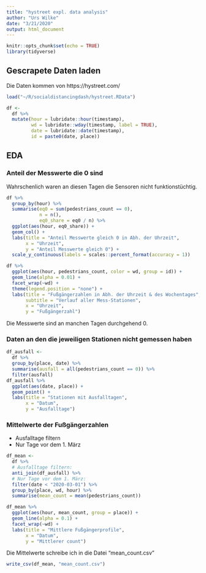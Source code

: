 ```yaml
---
title: "hystreet expl. data analysis"
author: "Urs Wilke"
date: "3/21/2020"
output: html_document
---
```


```r
knitr::opts_chunk$set(echo = TRUE)
library(tidyverse)
```

## Gescrapete Daten laden

Die Daten kommen von https://hystreet.com/

```r
load("~/R/socialdistancingdash/hystreet.RData") 

df <- 
  df %>% 
  mutate(hour = lubridate::hour(timestamp),
         wd = lubridate::wday(timestamp, label = TRUE),
         date = lubridate::date(timestamp),
         id = paste0(date, place)) 

```

## EDA

### Anteil der Messwerte die 0 sind

Wahrschenlich waren an diesen Tagen die Sensoren nicht funktionstüchtig.

```r
df %>% 
  group_by(hour) %>% 
  summarise(eq0 = sum(pedestrians_count == 0),
            n = n(),
            eq0_share = eq0 / n) %>% 
  ggplot(aes(hour, eq0_share)) +
  geom_col() +
  labs(title = "Anteil Messwerte gleich 0 in Abh. der Uhrzeit",
       x = "Uhrzeit",
       y = "Anteil Messwerte gleich 0") +
  scale_y_continuous(labels = scales::percent_format(accuracy = 1))
```



```r
df %>% 
  ggplot(aes(hour, pedestrians_count, color = wd, group = id)) +
  geom_line(alpha = 0.01) +
  facet_wrap(~wd) +
  theme(legend.position = "none") +
  labs(title = "Fußgängerzahlen in Abh. der Uhrzeit & des Wochentages",
       subtitle = "Verlauf aller Mess-Stationen",
       x = "Uhrzeit",
       y = "Fußgängerzahl")
```

Die Messwerte sind an manchen Tagen durchgehend 0.

### Daten an den die jeweiligen Stationen nicht gemessen haben

```r
df_ausfall <- 
  df %>% 
  group_by(place, date) %>% 
  summarise(ausfall = all(pedestrians_count == 0)) %>% 
  filter(ausfall) 
df_ausfall %>% 
  ggplot(aes(date, place)) +
  geom_point() +
  labs(title = "Stationen mit Ausfalltagen",
       x = "Datum",
       y = "Ausfalltage")
```


### Mittelwerte der Fußgängerzahlen

  * Ausfalltage filtern
  * Nur Tage vor dem 1. März

```r
df_mean <- 
  df %>% 
  # Ausfalltage filtern:
  anti_join(df_ausfall) %>% 
  # Nur Tage vor dem 1. März:
  filter(date < "2020-03-01") %>% 
  group_by(place, wd, hour) %>% 
  summarise(mean_count = mean(pedestrians_count))

df_mean %>% 
  ggplot(aes(hour, mean_count, group = place)) + 
  geom_line(alpha = 0.1) +
  facet_wrap(~wd) +
  labs(title = "Mittlere Fußgängerprofile",
       x = "Datum",
       y = "Mittlerer count")
```

Die Mittelwerte schreibe ich in die Datei "mean_count.csv"


```r
write_csv(df_mean, "mean_count.csv")
```


